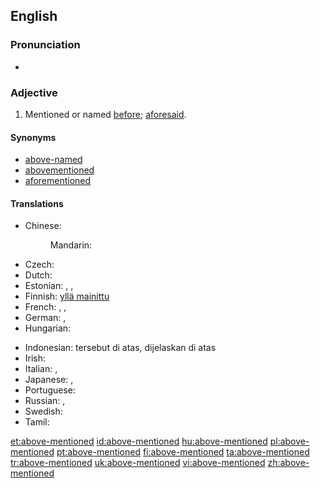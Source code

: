 ==English==

===Pronunciation===
* {{a|US}} {{IPA|/əˌbʌvˈmɛn.t͡ʃn̩.əd/|lang=en}}

===Adjective===
{{en-adj|head=[[above]]-[[mentioned]]|-}}

# Mentioned or named [[before]]; [[aforesaid]].

====Synonyms====
* [[above-named]]
* [[abovementioned]]
* [[aforementioned]]

====Translations====
{{trans-top|mentioned or named before; aforesaid}}
* Chinese:
*: Mandarin: {{t+|cmn|上述|alt=上述的|tr=shàngshù de|sc=Hani}}
* Czech: {{t|cs|výše zmíněný}}
* Dutch: {{t|nl|bovenvermeld}}
* Estonian: {{t|et|ülalnimetatud}}, {{t|et|eelmainitud}}, {{t|et|ülalmainitud}}
* Finnish: [[yllä mainittu]]
* French: {{t+|fr|susmentionné}}, {{t+|fr|précité|m}}, {{t+|fr|susdit|m}}
* German: {{t|de|oben genannt}}, {{t+|de|oben erwähnt}}
* Hungarian: {{t|hu|fentemlített}}
{{trans-mid}}
* Indonesian: tersebut di atas, dijelaskan di atas
* Irish: {{t|ga|thuasluaite}}
* Italian: {{t+|it|suddetto}}, {{t+|it|succitato}}
* Japanese: {{t+|ja|上述|tr=じょうじゅつ, jōjutsu|sc=Jpan}}, {{t|ja|上で述べた|tr=うえでのべた, uede nobeta|sc=Jpan}}
* Portuguese: {{t|pt|supracitado}}
* Russian: {{t+|ru|вышеупомя́нутый}}, {{t+|ru|вышеука́занный}}
* Swedish: {{t|sv|ovannämnd}}
* Tamil: {{t-check|ta|‎மேலே குறிப்பிடப்பட்ட}}
{{trans-bottom}}
[[et:above-mentioned]]
[[id:above-mentioned]]
[[hu:above-mentioned]]
[[pl:above-mentioned]]
[[pt:above-mentioned]]
[[fi:above-mentioned]]
[[ta:above-mentioned]]
[[tr:above-mentioned]]
[[uk:above-mentioned]]
[[vi:above-mentioned]]
[[zh:above-mentioned]]